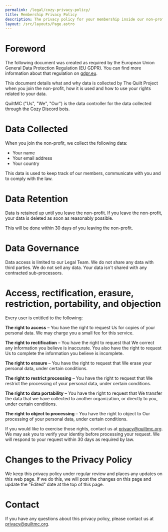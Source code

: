 ```yaml
---
permalink: /legal/cozy-privacy-policy/
title: Membership Privacy Policy
description: The privacy policy for your membership inside our non-profit.
layout: /src/layouts/Page.astro
---
```


# Foreword

The following document was created as required by the European Union General Data Protection Regulation (EU GDPR).
You can find more information about that regulation on [gdpr.eu](https://gdpr.eu/).

This document details what and why data is collected by The Quilt Project when you join the non-profit,
how it is used and how to use your rights related to your data.

QuiltMC ("Us", "We", "Our") is the data controller for the data collected through the Cozy Discord bots.

# Data Collected

When you join the non-profit, we collect the following data:
- Your name
- Your email address
- Your country

This data is used to keep track of our members, communicate with you and to comply with the law.

# Data Retention

Data is retained up until you leave the non-profit. If you leave the non-profit, your data is deleted as soon as reasonably possible.

This will be done within 30 days of you leaving the non-profit.

# Data Governance

Data access is limited to our Legal Team. We do not share any data with third parties.
We do not sell any data. Your data isn't shared with any contracted sub-processors.

# Access, rectification, erasure, restriction, portability, and objection

Every user is entitled to the following:

**The right to access** – You have the right to request Us for copies of your personal data.
We may charge you a small fee for this service.

**The right to rectification** – You have the right to request that We correct any information
you believe is inaccurate. You also have the right to request Us to complete the information
you believe is incomplete.

**The right to erasure** – You have the right to request that We erase your personal data,
under certain conditions.

**The right to restrict processing** – You have the right to request that We restrict the
processing of your personal data, under certain conditions.

**The right to data portability** – You have the right to request that We transfer the data
that we have collected to another organization, or directly to you, under certain conditions.

**The right to object to processing** – You have the right to object to Our processing of
your personal data, under certain conditions.

If you would like to exercise those rights, contact us at [privacy@quiltmc.org](mailto:privacy@quiltmc.org).
We may ask you to verify your identity before processing your request.
We will respond to your request within 30 days as required by law.

# Changes to the Privacy Policy

We keep this privacy policy under regular review and places any updates on this web page.
If we do this, we will post the changes on this page and update the "Edited" date at the top of this page.

# Contact

If you have any questions about this privacy policy, please contact us at
[privacy@quiltmc.org](mailto:privacy@quiltmc.org).
